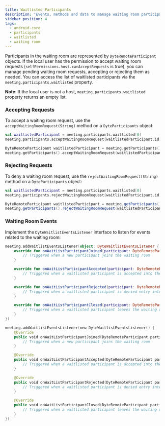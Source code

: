 ```yaml
---
title: Waitlisted Participants
description: 'Events, methods and data to manage waiting room participants.'
sidebar_position: 4
tags:
  - android-core
  - participants
  - waitlisted
  - waiting room
---
```


Participants in the waiting room are represented by `DyteRemoteParticipant` objects. If the local user has the permission to
accept waiting room requests (`selfPermissions.host.canAcceptRequests` is true), you can manage pending waiting room requests,
accepting or rejecting them as needed.
You can access the list of waitlisted participants via the `meeting.participants.waitlisted` property.

**Note**: If the local user is not a host, `meeting.participants.waitlisted` property returns an empty list.

### Accepting Requests

To accept a waiting room request, use the `acceptWaitingRoomRequest(String)` method on a `DyteParticipants` object:

<Tabs groupId="android-core-participants">
  <TabItem value="kotlin" label="Kotlin" default>

```kotlin
val waitlistedParticipant = meeting.participants.waitlisted[0]
meeting.participants.acceptWaitingRoomRequest(waitlistedParticipant.id)
```

  </TabItem>

  <TabItem value="java" label="Java" default>

```kotlin
DyteRemoteParticipant waitlistedParticipant = meeting.getParticipants().getWaitlisted().get(0);
meeting.getParticipants().acceptWaitingRoomRequest(waitlistedParticipant.id);
```

  </TabItem>
</Tabs>


### Rejecting Requests

To deny a waiting room request, use the `rejectWaitingRoomRequest(String)` method on a `DyteParticipants` object:

<Tabs groupId="android-core-participants">
  <TabItem value="kotlin" label="Kotlin" default>

```kotlin
val waitlistedParticipant = meeting.participants.waitlisted[0]
meeting.participants.rejectWaitingRoomRequest(waitlistedParticipant.id)
```

  </TabItem>

  <TabItem value="java" label="Java" default>

```java
DyteRemoteParticipant waitlistedParticipant = meeting.getParticipants().getWaitlisted().get(0);
meeting.getParticipants().rejectWaitingRoomRequest(waitlistedParticipant.id);
```

  </TabItem>
</Tabs>

### Waiting Room Events

Implement the `DyteWaitlistEventsListener` interface to listen for events related to the waiting room:

<Tabs groupId="android-core-participants">
  <TabItem value="kotlin" label="Kotlin" default>

```kotlin
meeting.addWaitlistEventsListener(object: DyteWaitlistEventsListener {
    override fun onWaitListParticipantJoined(participant: DyteRemoteParticipant) {
        // Triggered when a new participant joins the waiting room
    }

    override fun onWaitListParticipantAccepted(participant: DyteRemoteParticipant) {
        // Triggered when a waitlisted participant is accepted into the meeting
    }

    override fun onWaitListParticipantRejected(participant: DyteRemoteParticipant) {
        // Triggered when a waitlisted participant is denied entry into the meeting
    }

    override fun onWaitListParticipantClosed(participant: DyteRemoteParticipant) {
        // Triggered when a waitlisted participant leaves the waiting room
    }
})
```

  </TabItem>

  <TabItem value="java" label="Java" default>

```kotlin
meeting.addWaitlistEventsListener(new DyteWaitlistEventsListener() {
    @Override
    public void onWaitListParticipantJoined(DyteRemoteParticipant participant) {
        // Triggered when a new participant joins the waiting room
    }

    @Override
    public void onWaitListParticipantAccepted(DyteRemoteParticipant participant) {
        // Triggered when a waitlisted participant is accepted into the meeting
    }

    @Override
    public void onWaitListParticipantRejected(DyteRemoteParticipant participant) {
        // Triggered when a waitlisted participant is denied entry into the meeting
    }

    @Override
    public void onWaitListParticipantClosed(DyteRemoteParticipant participant) {
        // Triggered when a waitlisted participant leaves the waiting room
    }
})
```

  </TabItem>
</Tabs>

<head>
  <title>Android Core Waitlisted Participants</title>
</head>
